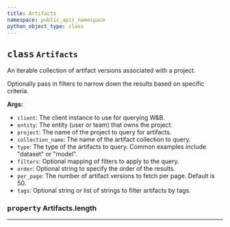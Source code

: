 ```yaml
---
title: Artifacts
namespace: public_apis_namespace
python_object_type: class
---
```


<PublicApiUse/>


<Card title="View the source code" href="https://github.com/wandb/wandb/blob/main/wandb/apis/public/artifacts.py" icon="github"/>




## <kbd>class</kbd> `Artifacts`
An iterable collection of artifact versions associated with a project. 

Optionally pass in filters to narrow down the results based on specific criteria. 



**Args:**
 
 - `client`:  The client instance to use for querying W&B. 
 - `entity`:  The entity (user or team) that owns the project. 
 - `project`:  The name of the project to query for artifacts. 
 - `collection_name`:  The name of the artifact collection to query. 
 - `type`:  The type of the artifacts to query. Common examples include  "dataset" or "model". 
 - `filters`:  Optional mapping of filters to apply to the query. 
 - `order`:  Optional string to specify the order of the results. 
 - `per_page`:  The number of artifact versions to fetch per page. Default is 50. 
 - `tags`:  Optional string or list of strings to filter artifacts by tags. 


### <kbd>property</kbd> Artifacts.length





---


